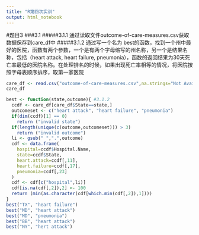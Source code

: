 ```yaml
---
title: "R第四次实训"
output: html_notebook
---
```

#题目3
###3.1
#####3.1.1 通过读取文件outcome-of-care-measures.csv获取数据保存到care_df中
#####3.1.2 通过写一个名为 best的函数，找到一个州中最好的医院，函数有两个参数，一个是有两个字母缩写的州名称，另一个是结果名称，包括（heart attack, heart failure, pneumonia），函数的返回结果为30天死亡率最低的医院名称。在处理排名的时候，如果出现死亡率相等的情况，将医院按照字母表顺序排序，取第一家医院
```r
care_df <- read.csv("outcome-of-care-measures.csv",na.strings="Not Available") #3.1.1
care_df
```
```r
best <- function(state,outcome){ #3.1.2
  ccdf <- care_df[care_df$State==state,]
  outcomeset <- c("heart attack", "heart failure", "pneumonia")
  if(dim(ccdf)[1] == 0)
    return ("invalid state")
  if(length(unique(c(outcome,outcomeset))) > 3)
    return ("invalid outcome")
  li <- gsub(" ",".",outcome)
  cdf <- data.frame(
    hospital=ccdf$Hospital.Name,
    state=ccdf$State,
    heart.attack=ccdf[,11],
    heart.failure=ccdf[,17],
    pneumonia=ccdf[,23]
  )
  cdf <- cdf[c("hospital",li)]
  cdf[is.na(cdf[,2]),2] <- 100
  return (min(as.character(cdf[which.min(cdf[,2]),1])))
}
best("TX", "heart failure")
best("MD", "heart attack")
best("MD", "pneumonia")
best("BB", "heart attack")
best("NY", "hert attack")
```

